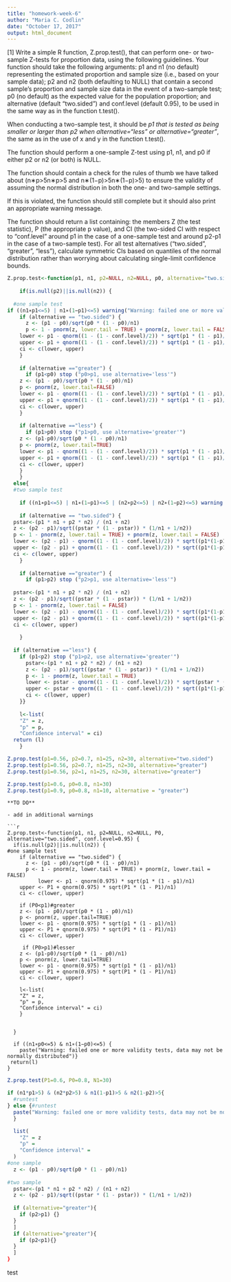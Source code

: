 ```yaml
---
title: "homework-week-6"
author: "Maria C. Codlin"
date: "October 17, 2017"
output: html_document
---
```

[1] Write a simple R function, Z.prop.test(), that can perform one- or two-sample Z-tests for proportion data, using the following guidelines.
Your function should take the following arguments: p1 and n1 (no default) representing the estimated proportion and sample size (i.e., based on your sample data); p2 and n2 (both defaulting to NULL) that contain a second sample’s proportion and sample size data in the event of a two-sample test; p0 (no default) as the expected value for the population proportion; and alternative (default “two.sided”) and conf.level (default 0.95), to be used in the same way as in the function t.test().

When conducting a two-sample test, it should be *p1 that is tested as being smaller or larger than p2 when alternative=“less” or alternative=“greater”*, the same as in the use of x and y in the function t.test().

The function should perform a one-sample Z-test using p1, n1, and p0 if either p2 or n2 (or both) is NULL.

The function should contain a check for the rules of thumb we have talked about (n∗p>5n∗p>5 and n∗(1−p)>5n∗(1−p)>5) to ensure the validity of assuming the normal distribution in both the one- and two-sample settings.

If this is violated, the function should still complete but it should also print an appropriate warning message.

The function should return a list containing: 
    the members Z (the test statistic), 
    P (the appropriate p value), and 
    CI (the two-sided CI with respect to “conf.level” around p1 in the case of a one-sample test and around p2-p1 in the case of a two-sample test). 
    For all test alternatives (“two.sided”, “greater”, “less”), calculate symmetric CIs based on quantiles of the normal distribution rather than worrying about calculating single-limit confidence bounds.


```r
Z.prop.test<-function(p1, n1, p2=NULL, n2=NULL, p0, alternative="two.sided", conf.level=0.95) {
  
    if(is.null(p2)||is.null(n2)) {
      
  #one sample test      
if ((n1∗p1<=5) | n1∗(1−p1)<=5) warning("Warning: failed one or more validity tests, data may not be normally distributed") #in the module, this is given here refering to pi, not p-hat, but Davies (2016) writes this with p-hat.      
    if (alternative == "two.sided") {
      z <- (p1 - p0)/sqrt(p0 * (1 - p0)/n1)
      p <- 1 - pnorm(z, lower.tail = TRUE) + pnorm(z, lower.tail = FALSE)
    lower <- p1 - qnorm((1 - (1 - conf.level)/2)) * sqrt(p1 * (1 - p1)/n1)
    upper <- p1 + qnorm((1 - (1 - conf.level)/2)) * sqrt(p1 * (1 - p1)/n1)
    ci <- c(lower, upper)
    }
  
    if (alternative =="greater") {
      if (p1<p0) stop ("p0>p1, use alternative='less'")
    z <- (p1 - p0)/sqrt(p0 * (1 - p0)/n1)
    p <- pnorm(z, lower.tail=FALSE)
    lower <- p1 - qnorm((1 - (1 - conf.level)/2)) * sqrt(p1 * (1 - p1)/n1)
    upper <- p1 + qnorm((1 - (1 - conf.level)/2)) * sqrt(p1 * (1 - p1)/n1)
    ci <- c(lower, upper)
    }
    
    if (alternative =="less") {
      if (p1>p0) stop ("p1>p0, use alternative='greater'")
    z <- (p1-p0)/sqrt(p0 * (1 - p0)/n1)
    p <- pnorm(z, lower.tail=TRUE)
    lower <- p1 - qnorm((1 - (1 - conf.level)/2)) * sqrt(p1 * (1 - p1)/n1)
    upper <- p1 + qnorm((1 - (1 - conf.level)/2)) * sqrt(p1 * (1 - p1)/n1)
    ci <- c(lower, upper)
    }
    }
  else{
  #two sample test
    
    if ((n1∗p1<=5) | n1∗(1−p1)<=5 | (n2∗p2<=5) | n2∗(1−p2)<=5) warning ("Warning: failed one or more validity tests, data may not be normally distributed") #in the module, this is given here refering to pi, not p-hat, but Davies (2016) writes this with p-hat.
    
    if (alternative == "two.sided") {
  pstar<-(p1 * n1 + p2 * n2) / (n1 + n2)
  z <- (p2 - p1)/sqrt((pstar * (1 - pstar)) * (1/n1 + 1/n2))
  p <- 1 - pnorm(z, lower.tail = TRUE) + pnorm(z, lower.tail = FALSE)
  lower <- (p2 - p1) - qnorm((1 - (1 - conf.level)/2)) * sqrt((p1*(1-p1))/n1 + (p2*(1 - p2))/(n2))
  upper <- (p2 - p1) + qnorm((1 - (1 - conf.level)/2)) * sqrt((p1*(1-p1))/n1 + (p2*(1 - p2))/(n2))
  ci <- c(lower, upper)
    }
  
    if (alternative =="greater") {
      if (p1>p2) stop ("p2>p1, use alternative='less'")
   
  pstar<-(p1 * n1 + p2 * n2) / (n1 + n2)
  z <- (p2 - p1)/sqrt((pstar * (1 - pstar)) * (1/n1 + 1/n2))
  p <- 1 - pnorm(z, lower.tail = FALSE)
  lower <- (p2 - p1) - qnorm((1 - (1 - conf.level)/2)) * sqrt((p1*(1-p1))/n1 + (p2*(1 - p2))/(n2))
  upper <- (p2 - p1) + qnorm((1 - (1 - conf.level)/2)) * sqrt((p1*(1-p1))/n1 + (p2*(1 - p2))/(n2))
  ci <- c(lower, upper)
      
    }
    
  if (alternative =="less") {
    if (p1<p2) stop ("p1>p2, use alternative='greater'")
      pstar<-(p1 * n1 + p2 * n2) / (n1 + n2)
      z <- (p2 - p1)/sqrt((pstar * (1 - pstar)) * (1/n1 + 1/n2))
      p <- 1 - pnorm(z, lower.tail = TRUE)
      lower <- pstar - qnorm((1 - (1 - conf.level)/2)) * sqrt(pstar * (1 - pstar)/(n1+n2))
      upper <- pstar + qnorm((1 - (1 - conf.level)/2)) * sqrt((p1*(1-p1))/n1 + (p2*(1 - p2))/(n2))
      ci <- c(lower, upper)
    }}
  
    l<-list(
    "Z" = z,
    "p" = p,
    "Confidence interval" = ci)
  return (l) 
    }


```

```r
Z.prop.test(p1=0.56, p2=0.7, n1=25, n2=30, alternative="two.sided")
Z.prop.test(p1=0.56, p2=0.7, n1=25, n2=30, alternative="greater")
Z.prop.test(p1=0.56, p2=1, n1=25, n2=30, alternative="greater")
```
```r
Z.prop.test(p1=0.6, p0=0.8, n1=30)
Z.prop.test(p1=0.9, p0=0.8, n1=10, alternative = "greater")
```

```
**TO DO**

- add in additional warnings

```r
Z.prop.test<-function(p1, n1, p2=NULL, n2=NULL, P0, alternative="two.sided", conf.level=0.95) {
  if(is.null(p2)||is.null(n2)) {
#one sample test
    if (alternative == "two.sided") {
      z <- (p1 - p0)/sqrt(p0 * (1 - p0)/n1)
      p <- 1 - pnorm(z, lower.tail = TRUE) + pnorm(z, lower.tail = FALSE)
          lower <- p1 - qnorm(0.975) * sqrt(p1 * (1 - p1)/n1)
    upper <- P1 + qnorm(0.975) * sqrt(P1 * (1 - P1)/n1)
    ci <- c(lower, upper)
      
    if (P0<p1)#greater
    z <- (p1 - p0)/sqrt(p0 * (1 - p0)/n1)
    p <- pnorm(z, upper.tail=TRUE)
    lower <- p1 - qnorm(0.975) * sqrt(p1 * (1 - p1)/n1)
    upper <- P1 + qnorm(0.975) * sqrt(P1 * (1 - P1)/n1)
    ci <- c(lower, upper)
    
     if (P0>p1)#lesser
    z <- (p1-p0)/sqrt(p0 * (1 - p0)/n1)
    p <- pnorm(z, lower.tail=TRUE)
    lower <- p1 - qnorm(0.975) * sqrt(p1 * (1 - p1)/n1)
    upper <- P1 + qnorm(0.975) * sqrt(P1 * (1 - P1)/n1)
    ci <- c(lower, upper)
    
    l<-list(
    "Z" = z,
    "p" = p,
    "Confidence interval" = ci)
    }
    
    
  }
  
  if ((n1∗p0<=5) & n1∗(1−p0)<=5) {
    paste("Warning: failed one or more validity tests, data may not be normally distributed")}
 return(l) 
}

```

```r
Z.prop.test(P1=0.6, P0=0.8, N1=30)
```



```r
if (n1*p1>5) & (n2*p2>5) & n1(1-p1)>5 & n2(1-p2)>5{
  #runtest
} else {#runtest 
  paste("Warning: failed one or more validity tests, data may not be normally distributed")
  }

  list(
    "Z" = z
    "p" = 
    "Confidence interval" = 
  )
#one sample
  z <- (p1 - p0)/sqrt(p0 * (1 - p0)/n1)
  
#two sample
  pstar<-(p1 * n1 + p2 * n2) / (n1 + n2)
  z <- (p2 - p1)/sqrt((pstar * (1 - pstar)) * (1/n1 + 1/n2))
  
  if (alternative="greater"){
    if (p2>p1) {}
  }
  ]
  if (alternative="greater"){
    if (p2<p1){}
  }
  ]
}
```

test